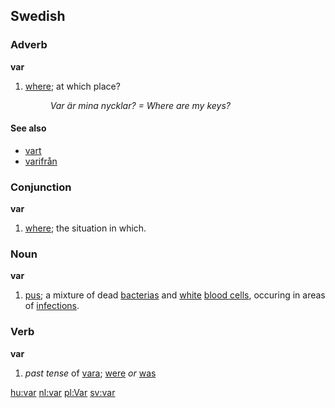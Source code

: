 ==Swedish==
===Adverb===
'''var'''
#[[where]]; at which place?
#:''Var är mina nycklar? = Where are my keys?''
====See also====
*[[vart]]
*[[varifrån]]
===Conjunction===
'''var'''
#[[where]]; the situation in which.

===Noun===
'''var'''
#[[pus]]; a mixture of dead [[bacteria]]s and [[white]] [[blood cells]], occuring in areas of [[infections]].

===Verb===
'''var'''
#''past tense'' of [[vara]]; [[were]] ''or'' [[was]]

[[hu:var]]
[[nl:var]]
[[pl:Var]]
[[sv:var]]